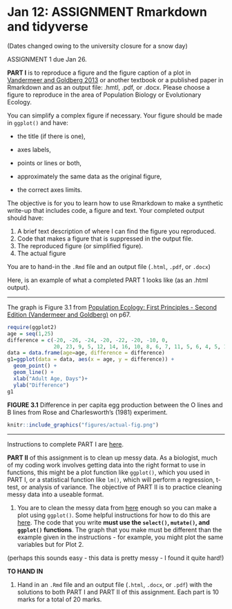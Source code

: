 # Jan 12: **ASSIGNMENT** Rmarkdown and tidyverse 
(Dates changed owing to the university closure for a snow day)

ASSIGNMENT 1 due Jan 26.

**PART I** is to reproduce a figure and the figure caption of a plot in [Vandermeer and Goldberg 2013](https://ebookcentral-proquest-com.qe2a-proxy.mun.ca/lib/mun/detail.action?docID=1205619) or another textbook or a published paper in Rmarkdown and as an output file: .hmtl, .pdf, or .docx. Please choose a figure to reproduce in the area of Population Biology or Evolutionary Ecology.

You can simplify a complex figure if necessary. Your figure should be made in `ggplot()` and have:

- the title (if there is one),

- axes labels,

- points or lines or both,

- approximately the same data as the original figure,

- the correct axes limits.

The objective is for you to learn how to use Rmarkdown to make a synthetic write-up that includes code, a figure and text. Your completed output should have:

1. A brief text description of where I can find the figure you reproduced.
2. Code that makes a figure that is suppressed in the output file.
3. The reproduced figure (or simplified figure).
4. The actual figure

You are to hand-in the `.Rmd` file and an output file (`.html`, `.pdf`, or `.docx`)

Here, is an example of what a completed PART 1 looks like (as an .html output).

---

The graph is Figure 3.1 from [Population Ecology: First Principles - Second Edition (Vandermeer and Goldberg)](https://ebookcentral-proquest-com.qe2a-proxy.mun.ca/lib/mun/detail.action?docID=1205619) on p67.

```r
require(ggplot2)
age = seq(1,25)
difference = c(-20, -26, -24, -20, -22, -20, -10, 0,
               20, 23, 9, 5, 12, 14, 16, 10, 8, 6, 7, 11, 5, 6, 4, 5, 10)
data = data.frame(age=age, difference = difference)
g1=ggplot(data = data, aes(x = age, y = difference)) + 
  geom_point() +
  geom_line() +
  xlab("Adult Age, Days")+
  ylab("Difference")
g1
```

**FIGURE 3.1** Difference in per capita egg production between the O lines and B lines from Rose and Charlesworth's (1981) experiment.

```r
knitr::include_graphics("figures/actual-fig.png")
```

---

Instructions to complete PART I are [here](#partI).

**PART II** of this assignment is to clean up messy data. As a biologist, much of my coding work involves getting data into the right format to use in functions, this might be a plot function like `ggplot()`, which you used in PART I, or a statistical function like `lm()`, which  will perform a regression, t-test, or analysis of variance. The objective of PART II is to practice cleaning messy data into a useable format.

1. You are to clean the messy data from [here](https://datacarpentry.org/semester-biology/exercises/Tidy-data-improving-messy-data-SQL/) enough so you can make a plot using `ggplot()`. Some helpful instructions for how to do this are [here](#partII). The code that you write **must use the `select()`, `mutate()`, and `ggplot()` functions**. The graph that you make must be different than the example given in the instructions - for example, you might plot the same variables but for Plot 2.

(perhaps this sounds easy - this data is pretty messy - I found it quite hard!)

**TO HAND IN**

1. Hand in an `.Rmd` file and an output file (`.html`, `.docx`, or `.pdf`) with the solutions to both PART I and PART II of this assignment. Each part is 10 marks for a total of 20 marks.
